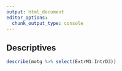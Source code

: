 ---
output: html_document
editor_options: 
  chunk_output_type: console
---

## Descriptives

```{r descriptives}

describe(motg %>% select(ExtrM1:IntrD3))

```